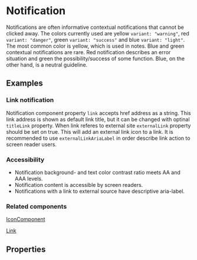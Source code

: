 
<Meta title="Notification" component={NotificationComponent} />

# Notification

Notifications are often informative contextual notifications that cannot be clicked away. The colors currently used are yellow `variant: "warning"`, red `variant: "danger"`, green `variant: "success"` and blue `variant: "light"`. The most common color is yellow, which is used in notes. Blue and green contextual notifications are rare. Red notification describes an error situation and green the possibility/success of some function. Blue, on the other hand, is a neutral guideline.

## Examples

<Canvas>
	<Story id="components-noticationcomponent--all-variants"></Story>
</Canvas>

### Link notification

Notification component property `link` accepts href address as a string. This link address is shown as default link title, but it can be changed with optinal `titleLink` property. When link referes to external site `externalLink` property should be set on true. This will add an external link icon to a link. It is recommended to use `externalLinkAriaLabel` in order describe link action to screen reader users.

<Canvas>
	<Story id="components-noticationcomponent--link-notification"></Story>
</Canvas>

### Accessibility

- Notification background- and text color contrast ratio meets AA and AAA levels.
- Notification content is accessible by screen readers.
- Notifications with a link to external source have descriptive aria-label.

### Related components

[IconComponent](/docs/components-icon--icon)

[Link](/docs/components-link--link)

## Properties

<ArgsTable of={NotificationComponent} />
